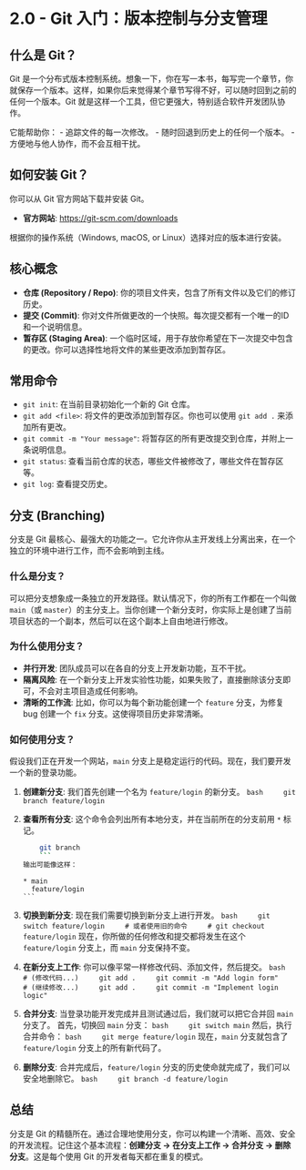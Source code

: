 # 2.0 - Git 入门：版本控制与分支管理

## 什么是 Git？

Git 是一个分布式版本控制系统。想象一下，你在写一本书，每写完一个章节，你就保存一个版本。这样，如果你后来觉得某个章节写得不好，可以随时回到之前的任何一个版本。Git 就是这样一个工具，但它更强大，特别适合软件开发团队协作。

它能帮助你：
- 追踪文件的每一次修改。
- 随时回退到历史上的任何一个版本。
- 方便地与他人协作，而不会互相干扰。

## 如何安装 Git？

你可以从 Git 官方网站下载并安装 Git。

- **官方网站**: [https://git-scm.com/downloads](https://git-scm.com/downloads)

根据你的操作系统（Windows, macOS, or Linux）选择对应的版本进行安装。

## 核心概念

- **仓库 (Repository / Repo)**: 你的项目文件夹，包含了所有文件以及它们的修订历史。
- **提交 (Commit)**: 你对文件所做更改的一个快照。每次提交都有一个唯一的ID和一个说明信息。
- **暂存区 (Staging Area)**: 一个临时区域，用于存放你希望在下一次提交中包含的更改。你可以选择性地将文件的某些更改添加到暂存区。

## 常用命令

- `git init`: 在当前目录初始化一个新的 Git 仓库。
- `git add <file>`: 将文件的更改添加到暂存区。你也可以使用 `git add .` 来添加所有更改。
- `git commit -m "Your message"`: 将暂存区的所有更改提交到仓库，并附上一条说明信息。
- `git status`: 查看当前仓库的状态，哪些文件被修改了，哪些文件在暂存区等。
- `git log`: 查看提交历史。

## 分支 (Branching)

分支是 Git 最核心、最强大的功能之一。它允许你从主开发线上分离出来，在一个独立的环境中进行工作，而不会影响到主线。

### 什么是分支？

可以把分支想象成一条独立的开发路径。默认情况下，你的所有工作都在一个叫做 `main`（或 `master`）的主分支上。当你创建一个新分支时，你实际上是创建了当前项目状态的一个副本，然后可以在这个副本上自由地进行修改。

### 为什么使用分支？

- **并行开发**: 团队成员可以在各自的分支上开发新功能，互不干扰。
- **隔离风险**: 在一个新分支上开发实验性功能，如果失败了，直接删除该分支即可，不会对主项目造成任何影响。
- **清晰的工作流**: 比如，你可以为每个新功能创建一个 `feature` 分支，为修复 bug 创建一个 `fix` 分支。这使得项目历史非常清晰。

### 如何使用分支？

假设我们正在开发一个网站，`main` 分支上是稳定运行的代码。现在，我们要开发一个新的登录功能。

1.  **创建新分支**:
    我们首先创建一个名为 `feature/login` 的新分支。
    ```bash
    git branch feature/login
    ```

2.  **查看所有分支**:
    这个命令会列出所有本地分支，并在当前所在的分支前用 `*` 标记。
    ```bash
    git branch
    ```
    输出可能像这样：
    ```
    * main
      feature/login
    ```

3.  **切换到新分支**:
    现在我们需要切换到新分支上进行开发。
    ```bash
    git switch feature/login
    # 或者使用旧的命令
    # git checkout feature/login
    ```
    现在，你所做的任何修改和提交都将发生在这个 `feature/login` 分支上，而 `main` 分支保持不变。

4.  **在新分支上工作**:
    你可以像平常一样修改代码、添加文件，然后提交。
    ```bash
    # (修改代码...)
    git add .
    git commit -m "Add login form"
    # (继续修改...)
    git add .
    git commit -m "Implement login logic"
    ```

5.  **合并分支**:
    当登录功能开发完成并且测试通过后，我们就可以把它合并回 `main` 分支了。
    首先，切换回 `main` 分支：
    ```bash
    git switch main
    ```
    然后，执行合并命令：
    ```bash
    git merge feature/login
    ```
    现在，`main` 分支就包含了 `feature/login` 分支上的所有新代码了。

6.  **删除分支**:
    合并完成后，`feature/login` 分支的历史使命就完成了，我们可以安全地删除它。
    ```bash
    git branch -d feature/login
    ```

## 总结

分支是 Git 的精髓所在。通过合理地使用分支，你可以构建一个清晰、高效、安全的开发流程。记住这个基本流程：**创建分支 -> 在分支上工作 -> 合并分支 -> 删除分支**。这是每个使用 Git 的开发者每天都在重复的模式。

